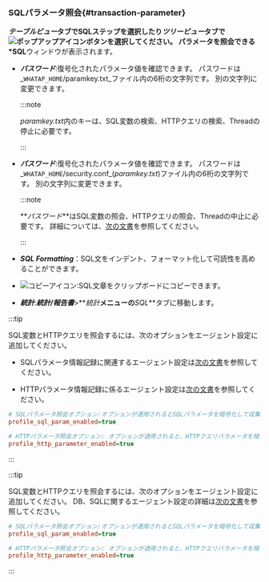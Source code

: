 ### SQLパラメータ照会{#transaction-parameter}

**_テーブルビュー_**タブでSQLステップを選択したり**_ツリービュー_**タブで![ポップアップアイコン](/img/ic-popup.svg)ボタンを選択してください。 パラメータを照会できる**\*SQL**ウィンドウが表示されます。

<ImgLang img='sql-parameter-query.png' desc='SQL' />

<Xclude product='java'>

- **_パスワード_**:復号化されたパラメータ値を確認できます。 パスワードは_`WHATAP_HOME`/paramkey.txt_ファイル内の6桁の文字列です。 別の文字列に変更できます。

  :::note

  *paramkey.txt*内のキーは、SQL変数の検索、HTTPクエリの検索、Threadの停止に必要です。

  :::

</Xclude>

<InDoc product='java'>

- **_パスワード_**:復号化されたパラメータ値を確認できます。 パスワードは_`WHATAP_HOME`/security.conf_(*paramkey.txt*)ファイル内の6桁の文字列です。 別の文字列に変更できます。

  :::note

  **_パスワード_**はSQL変数の照会、HTTPクエリの照会、Threadの中止に必要です。 詳細については、[次の文書](install-agent#security)を参照してください。

  :::

</InDoc>

- **_SQL Formatting_**：SQL文をインデント、フォーマット化して可読性を高めることができます。

- ![コピーアイコン](/img/ico-copy.svg):SQL文章をクリップボードにコピーできます。

- **_統計_**:**_統計/報告書_**>**_統計_**メニューの**_SQL_**タブに移動します。

<Xclude product='kubernetes'>

:::tip

SQL変数とHTTPクエリを照会するには、次のオプションをエージェント設定に追加してください。

- SQLパラメータ情報記録に関連するエージェント設定は[次の文書](agent-dbsql#profile-sql-param)を参照してください。

- HTTPパラメータ情報記録に係るエージェント設定は[次の文書](agent-transaction#profile_http_parameter)を参照してください。

```ini title='whatap.conf'
# SQLパラメータ照会オプション:オプションが適用されるとSQLパラメータを暗号化して収集します。
profile_sql_param_enabled=true 

# HTTPパラメータ照会オプション: オプションが適用されると、HTTPクエリパラメータを暗号化して収集します。
profile_http_parameter_enabled=true 
```

:::

</Xclude>

<InDoc product='kubernetes'>

:::tip

SQL変数とHTTPクエリを照会するには、次のオプションをエージェント設定に追加してください。 DB、SQLに関するエージェント設定の詳細は[次の文書](../java/agent-dbsql)を参照してください。

```ini title='whatap.conf'
# SQLパラメータ照会オプション:オプションが適用されるとSQLパラメータを暗号化して収集します。
profile_sql_param_enabled=true 

# HTTPパラメータ照会オプション: オプションが適用されると、HTTPクエリパラメータを暗号化して収集します。
profile_http_parameter_enabled=true 
```

:::

</InDoc>

